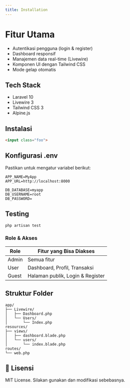 ```yaml
---
title: Installation
---
```

#  Fitur Utama

- Autentikasi pengguna (login & register)
- Dashboard responsif
- Manajemen data real-time (Livewire)
- Komponen UI dengan Tailwind CSS
- Mode gelap otomatis

##  Tech Stack

- Laravel 10
- Livewire 3
- Tailwind CSS 3
- Alpine.js

##  Instalasi

```html
<input class="foo">
```


##   Konfigurasi .env

Pastikan untuk mengatur variabel berikut:

```dotenv
APP_NAME=MyApp
APP_URL=http://localhost:8000

DB_DATABASE=myapp
DB_USERNAME=root
DB_PASSWORD=
```

## Testing

```bash
php artisan test
```

### Role & Akses

| Role       | Fitur yang Bisa Diakses           |
|------------|-----------------------------------|
| Admin      | Semua fitur                       |
| User       | Dashboard, Profil, Transaksi      |
| Guest      | Halaman publik, Login & Register  |

## Struktur Folder

```
app/
├── Livewire/
│   ├── Dashboard.php
│   └── Users/
│       └── Index.php
resources/
├── views/
│   ├── dashboard.blade.php
│   └── users/
│       └── index.blade.php
routes/
└── web.php
```

## 📄 Lisensi

MIT License. Silakan gunakan dan modifikasi sebebasnya.
